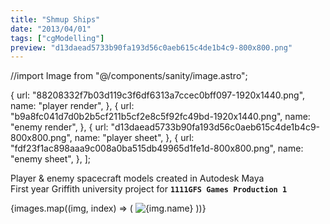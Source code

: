 ```yaml
---
title: "Shmup Ships"
date: "2013/04/01"
tags: ["cgModelling"]
preview: "d13daead5733b90fa193d56c0aeb615c4de1b4c9-800x800.png"
---
```


//import Image from "@/components/sanity/image.astro";

  {
    url: "88208332f7b03d119c3f6df6313a7ccec0bff097-1920x1440.png",
    name: "player render",
  },
  {
    url: "b9a8fc041d7d0b2b5cf211b5cf2e8c5f92fc49bd-1920x1440.png",
    name: "enemy render",
  },
  {
    url: "d13daead5733b90fa193d56c0aeb615c4de1b4c9-800x800.png",
    name: "player sheet",
  },
  {
    url: "fdf23f1ac898aaa9c008a0ba515db49965d1fe1d-800x800.png",
    name: "enemy sheet",
  },
];

Player & enemy spacecraft models created in Autodesk Maya  
First year Griffith university project for **`1111GFS Games Production 1`**

<div
  style={{
    display: "flex",
    justifyContent: "center",
    flexWrap: "wrap",
    marginTop: 24,
  }}
>
  {images.map((img, index) => (
    <Image
      key={index}
      alt={img.name}
      url={img.url}
      resize="halfPost"
      style={{
        width: 396,
        objectFit: "cover",
        marginRight: index % 2 === 0 ? 8 : 0,
      }}
    />
  ))}
</div>
